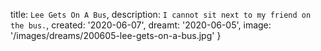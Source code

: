   title: `Lee Gets On A Bus`,
  description: `I cannot sit next to my friend on the bus.`,
  created: '2020-06-07',
  dreamt: '2020-06-05',
  image: '/images/dreams/200605-lee-gets-on-a-bus.jpg'
}


